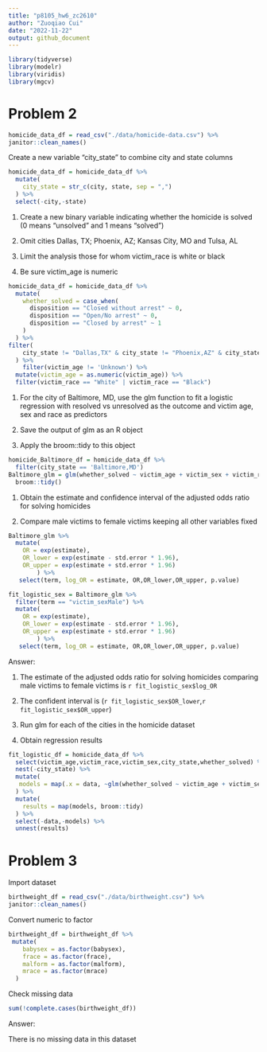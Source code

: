 ```yaml
---
title: "p8105_hw6_zc2610"
author: "Zuoqiao Cui"
date: "2022-11-22"
output: github_document
---
```


```r
library(tidyverse)
library(modelr)
library(viridis)
library(mgcv)
```

# Problem 2

```r
homicide_data_df = read_csv("./data/homicide-data.csv") %>% 
janitor::clean_names()
```

Create a new variable "city_state" to combine city and state columns

```r
homicide_data_df = homicide_data_df %>% 
  mutate(
    city_state = str_c(city, state, sep = ",")
  ) %>% 
  select(-city,-state)
```

1. Create a new binary variable indicating whether the homicide is solved (0 means "unsolved" and 1 means "solved")

2. Omit cities Dallas, TX; Phoenix, AZ; Kansas City, MO and Tulsa, AL

3. Limit the analysis those for whom victim_race is white or black

4. Be sure victim_age is numeric

```r
homicide_data_df = homicide_data_df %>% 
  mutate(
    whether_solved = case_when(
      disposition == "Closed without arrest" ~ 0,
      disposition == "Open/No arrest" ~ 0,
      disposition == "Closed by arrest" ~ 1
    )
  ) %>% 
filter(
    city_state != "Dallas,TX" & city_state != "Phoenix,AZ" & city_state != "Kansas City,MO" & city_state != "Tulsa,AL"
  ) %>% 
    filter(victim_age != 'Unknown') %>% 
  mutate(victim_age = as.numeric(victim_age)) %>% 
  filter(victim_race == "White" | victim_race == "Black")
```

1. For the city of Baltimore, MD, use the glm function to fit a logistic regression with resolved vs unresolved as the outcome and victim age, sex and race as predictors 

2. Save the output of glm as an R object

3. Apply the broom::tidy to this object

```r
homicide_Baltimore_df = homicide_data_df %>% 
  filter(city_state == 'Baltimore,MD') 
Baltimore_glm = glm(whether_solved ~ victim_age + victim_sex + victim_race,data = homicide_Baltimore_df, family = binomial()) %>% 
  broom::tidy()
```

1. Obtain the estimate and confidence interval of the adjusted odds ratio for solving homicides

2. Compare male victims to female victims keeping all other variables fixed

```r
Baltimore_glm %>% 
  mutate(
    OR = exp(estimate),
    OR_lower = exp(estimate - std.error * 1.96),
    OR_upper = exp(estimate + std.error * 1.96)
        ) %>%
   select(term, log_OR = estimate, OR,OR_lower,OR_upper, p.value)

fit_logistic_sex = Baltimore_glm %>%
  filter(term == "victim_sexMale") %>% 
  mutate(
    OR = exp(estimate),
    OR_lower = exp(estimate - std.error * 1.96),
    OR_upper = exp(estimate + std.error * 1.96)
        ) %>%
   select(term, log_OR = estimate, OR,OR_lower,OR_upper, p.value)
```

Answer:

1. The estimate of the adjusted odds ratio for solving homicides comparing male victims to female victims is `r fit_logistic_sex$log_OR`

2. The confident interval is (`r fit_logistic_sex$OR_lower`,`r fit_logistic_sex$OR_upper`)



1. Run glm for each of the cities in the homicide dataset

2. Obtain regression results

```r
fit_logistic_df = homicide_data_df %>% 
  select(victim_age,victim_race,victim_sex,city_state,whether_solved) %>% 
  nest(-city_state) %>% 
  mutate(
   models = map(.x = data, ~glm(whether_solved ~ victim_age + victim_sex + victim_race, family = binomial(link = logit), data = .x))
  ) %>% 
  mutate(
    results = map(models, broom::tidy)
  ) %>% 
  select(-data,-models) %>% 
  unnest(results)
```



# Problem 3

Import dataset

```r
birthweight_df = read_csv("./data/birthweight.csv") %>% 
janitor::clean_names()
```

Convert numeric to factor

```r
birthweight_df = birthweight_df %>% 
 mutate(
    babysex = as.factor(babysex),
    frace = as.factor(frace),
    malform = as.factor(malform),
    mrace = as.factor(mrace)
  )
```

Check missing data

```r
sum(!complete.cases(birthweight_df))
```

Answer:

There is no missing data in this dataset



